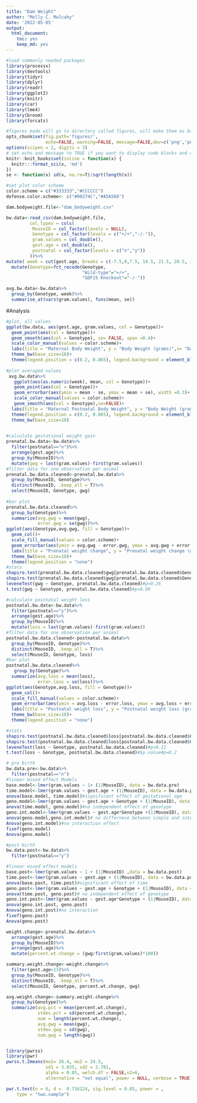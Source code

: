 ```yaml
---
title: "Dam Weight"
author: "Molly C. Mulcahy"
date: '2022-05-05'
output:
  html_document:
    toc: yes
    keep_md: yes
---
```


```r
#load commonly needed packages
library(processx)
library(devtools)
library(tidyr)
library(dplyr)
library(readr)
library(ggplot2)
library(knitr)
library(car)
library(lme4)
library(broom)
library(forcats)

#figures made will go to directory called figures, will make them as both png and pdf files 
opts_chunk$set(fig.path='figures/',
               echo=FALSE, warning=FALSE, message=FALSE,dev=c('png','pdf'))
options(scipen = 2, digits = 3)
# set echo and message to TRUE if you want to display code blocks and code output respectively
knitr::knit_hooks$set(inline = function(x) {
  knitr:::format_sci(x, 'md')
})
se <- function(x) sd(x, na.rm=T)/sqrt(length(x))

#set plot color scheme
color.scheme = c("#333333","#CCCCCC")
defense.color.scheme<- c("#00274C","#A5A508")
```

```r
dam.bodyweight.file<-"dam_bodyweight.csv"

bw.data<-read_csv(dam.bodyweight.file, 
         col_types = cols(
          MouseID = col_factor(levels = NULL),
          Genotype = col_factor(levels = c("+/+","-/-")),
          gram.values = col_double(),
          gest.age = col_double(),
          postnatal = col_factor(levels = c("n","y"))  
         ))%>%
mutate( week = cut(gest.age, breaks = c(-7.5,0,7.5, 14.5, 21.5, 28.5, 35.5,42.5), labels = c("pre-pregnancy","E0.5","E7.5","E14.5","E21.5","PND7.5","PND14.5"))) %>%
  mutate(Genotype=fct_recode(Genotype,
                             "Wild-type"="+/+",
                             "GDF15 Knockout"="-/-"))

avg.bw.data<-bw.data%>%
  group_by(Genotype, week)%>%
  summarise_at(vars(gram.values), funs(mean, se))
```

#Analysis

```r
#plot, all values
ggplot(bw.data, aes(gest.age, gram.values, col = Genotype))+
  geom_point(aes(col = Genotype))+
  geom_smooth(aes(col = Genotype), se= FALSE, span =0.4)+
  scale_color_manual(values = color.scheme)+
  labs(title = "Maternal Body Weight", y = "Body Weight (grams)",x= "Days Since Mating")+
  theme_bw(base_size=18)+
  theme(legend.position = c(0.2, 0.865), legend.background = element_blank())
  
#plot averaged values
 avg.bw.data%>%
   ggplot(aes(as.numeric(week), mean, col = Genotype))+
   geom_point(aes(col = Genotype))+
   geom_errorbar(aes(ymin = mean - se, ymax = mean + se), width =0.3)+
   scale_color_manual(values = color.scheme)+
   geom_smooth(aes(col = Genotype),se=FALSE)+
  labs(title = "Maternal Postnatal Body Weight", y = "Body Weight (grams)",x= "Gestational Day")+
  theme(legend.position = c(0.2, 0.865), legend.background = element_blank())
  theme_bw(base_size=18) 
 

```
```r
#calculate gestational weight gain
prenatal.bw.data<-bw.data%>%
  filter(postnatal=="n")%>%
  arrange(gest.age)%>%
  group_by(MouseID)%>%
  mutate(gwg = last(gram.values)-first(gram.values))
#filter data for one observation per animal
prenatal.bw.data.cleaned<-prenatal.bw.data%>%
  group_by(MouseID, Genotype)%>%
  distinct(MouseID, .keep_all = T)%>%
  select(MouseID, Genotype, gwg)
  
#bar plot
prenatal.bw.data.cleaned%>%
  group_by(Genotype)%>%
  summarize(avg.gwg = mean(gwg),
            error.gwg = se(gwg))%>%
ggplot(aes(Genotype,avg.gwg, fill = Genotype))+
  geom_col()+
  scale_fill_manual(values = color.scheme)+
  geom_errorbar(aes(ymin = avg.gwg - error.gwg, ymax = avg.gwg + error.gwg), width =0.3)+
  labs(title = "Prenatal weight change", y = "Prenatal weight change (grams/dam)")+
  theme_bw(base_size=18)+
  theme(legend.position = "none")
#stats
shapiro.test(prenatal.bw.data.cleaned$gwg[prenatal.bw.data.cleaned$Genotype=="Wild-type"])#p=0.5
shapiro.test(prenatal.bw.data.cleaned$gwg[prenatal.bw.data.cleaned$Genotype=="GDF15 Knockout"])#p=0.3
leveneTest(gwg ~ Genotype, prenatal.bw.data.cleaned)#p=0.26
t.test(gwg ~ Genotype, prenatal.bw.data.cleaned)#p=0.99
```

```r
#calculate postnatal weight loss 
postnatal.bw.data<-bw.data%>%
  filter(postnatal=="y")%>%
  arrange(gest.age)%>%
  group_by(MouseID)%>%
  mutate(loss = last(gram.values)-first(gram.values))
#filter data for one observation per animal
postnatal.bw.data.cleaned<-postnatal.bw.data%>%
  group_by(MouseID, Genotype)%>%
  distinct(MouseID, .keep_all = T)%>%
  select(MouseID, Genotype, loss)
#bar plot
postnatal.bw.data.cleaned%>%
   group_by(Genotype)%>%
  summarize(avg.loss = mean(loss),
            error.loss = se(loss))%>%
ggplot(aes(Genotype,avg.loss, fill = Genotype))+
  geom_col()+
  scale_fill_manual(values = color.scheme)+
  geom_errorbar(aes(ymin = avg.loss - error.loss, ymax = avg.loss + error.loss), width =0.3)+
  labs(title = "Postnatal weight loss", y = "Postnatal weight loss (grams/dam)")+
  theme_bw(base_size=18)+
  theme(legend.position = "none")

#stats
shapiro.test(postnatal.bw.data.cleaned$loss[postnatal.bw.data.cleaned$Genotype=="GDF15 Knockout"])#p=0.1
shapiro.test(postnatal.bw.data.cleaned$loss[postnatal.bw.data.cleaned$Genotype=="Wild-type"])#p=0.4
leveneTest(loss ~ Genotype, postnatal.bw.data.cleaned)#p=0.11
t.test(loss ~ Genotype, postnatal.bw.data.cleaned)#$p.value#p=0.2
```

```r
# pre birth
bw.data.pre<-bw.data%>%
  filter(postnatal=="n")
#linear mixed effect Models
base.model<-lmer(gram.values ~ 1+ (1|MouseID), data = bw.data.pre)
time.model<-lmer(gram.values ~ gest.age + (1|MouseID), data = bw.data.pre)
anova(base.model, time.model)#significant effect of gestational age
geno.model<-lmer(gram.values ~ gest.age + Genotype + (1|MouseID), data = bw.data.pre)
anova(time.model, geno.model)#no independent effect of genotype
geno.int.model<-lmer(gram.values ~ gest.age*Genotype +(1|MouseID), data = bw.data.pre)
anova(geno.model,geno.int.model)# no differnece between simple and interaction model
Anova(geno.int.model)#no interaction effect
fixef(geno.model)
Anova(geno.model)

#post birth
bw.data.post<-bw.data%>%
  filter(postnatal=="y")

#linear mixed effect models
base.post<-lmer(gram.values ~ 1 + (1|MouseID) ,data = bw.data.post)
time.post<-lmer(gram.values ~ gest.age + (1|MouseID), data = bw.data.post)
anova(base.post, time.post)#significant effect of time
geno.post<-lmer(gram.values ~ gest.age + Genotype + (1|MouseID), data = bw.data.post)
anova(time.post, geno.post)# no independent effect of genotype
geno.int.post<-lmer(gram.values ~ gest.age*Genotype + (1|MouseID), data = bw.data.post)
anova(geno.int.post, geno.post)
Anova(geno.int.post)#no interaction
fixef(geno.post)
Anova(geno.post)
```


```r
weight.change<-prenatal.bw.data%>%
  arrange(gest.age)%>%
  group_by(MouseID)%>%
  arrange(gest.age)%>%
  mutate(percent.wt.change = (gwg/first(gram.values)*100))

summary.weight.change<-weight.change%>%
  filter(gest.age>13)%>%
  group_by(MouseID, Genotype)%>%
  distinct(MouseID, .keep_all = T)%>%
  select(MouseID, Genotype, percent.wt.change, gwg)

avg.weight.change<-summary.weight.change%>%
  group_by(Genotype)%>%
  summarize(avg.pct = mean(percent.wt.change),
            stdev.pct = sd(percent.wt.change),
            num = length(percent.wt.change),
            avg.gwg = mean(gwg),
            stdev.gwg = sd(gwg),
            num.gwg = length(gwg))


library(pwrss)
library(pwr)
pwrss.t.2means(mu1= 26.4, mu2 = 24.5,
               sd1 = 3.835, sd2 = 2.781,
               alpha = 0.05, welch.df = FALSE,n2=6, 
               alternative = "not equal", power = NULL, verbose = TRUE)

pwr.t.test(n = 6, d =  0.716124, sig.level = 0.05, power = , 
    type = "two.sample")

```